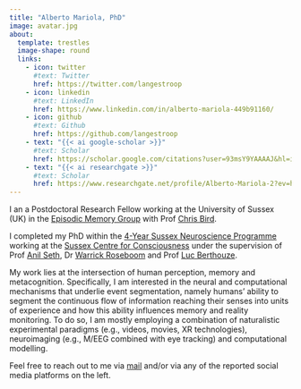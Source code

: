 ```yaml
---
title: "Alberto Mariola, PhD"
image: avatar.jpg
about:
  template: trestles
  image-shape: round
  links:
    - icon: twitter
      #text: Twitter
      href: https://twitter.com/langestroop
    - icon: linkedin
      #text: LinkedIn
      href: https://www.linkedin.com/in/alberto-mariola-449b91160/
    - icon: github
      #text: Github
      href: https://github.com/langestroop
    - text: "{{< ai google-scholar >}}"
      #text: Scholar
      href: https://scholar.google.com/citations?user=93msY9YAAAAJ&hl=it&oi=ao
    - text: "{{< ai researchgate >}}"
      #text: Scholar
      href: https://www.researchgate.net/profile/Alberto-Mariola-2?ev=hdr_xprf
---
```


:::{#hero-heading}

I an a Postdoctoral Research Fellow working at the University of Sussex (UK) in the [Episodic Memory Group](http://www.sussex.ac.uk/psychology/memory/index) with Prof [Chris Bird](https://scholar.google.co.uk/citations?user=smxv3nIAAAAJ&hl=en).

I completed my PhD within the [4-Year Sussex Neuroscience Programme](https://www.sussex.ac.uk/research/centres/sussex-neuroscience/phd/4yearphd) working at the [Sussex Centre for Consciousness](https://www.sussex.ac.uk/research/centres/sussex-centre-for-consciousness-science/) under the supervision of Prof [Anil Seth](https://www.anilseth.com/), Dr [Warrick Roseboom](https://www.warrickroseboom.com/home) and Prof [Luc Berthouze](https://berthouz.github.io/).

My work lies at the intersection of human perception, memory and metacognition. Specifically, I am interested in the neural and computational mechanisms that underlie event segmentation, namely humans’ ability to segment the continuous flow of information reaching their senses into units of experience and how this ability influences memory and reality monitoring. To do so, I am mostly employing a combination of naturalistic experimental paradigms (e.g., videos, movies, XR technologies), neuroimaging (e.g., M/EEG combined with eye tracking) and computational modelling.

Feel free to reach out to me via [mail](mailto:a.mariola@protonmail.ch) and/or via any of the reported social media platforms on the left. 

:::